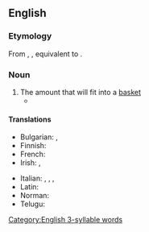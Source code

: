 ==English==

===Etymology===
From {{inh|en|enm|basket ful}}, {{m|enm|baskett full}}, equivalent to {{af|en|basket|-ful|pos=noun}}.

===Noun===
{{en-noun|s|basketsful}}

# The amount that will fit into a [[basket]]
#* {{quote-book|en|year=2015 |title=Stalin's Daughter|author=Rosemary Sullivan|page=320 |ISBN=9780008135072|passage='''Basketsful of mail for Svetlana began to arrive, friendly notes of welcome to America, marriage proposals, invitations to join religious organizations, as well as the occasional variation of "Go back home, Red dog! Our cat is better than you. She takes care of her children."}}

====Translations====
{{trans-top|the amount that will fit into a basket}}
* Bulgarian: {{t+|bg|кош|m}}, {{t+|bg|ко́шница|f}}
* Finnish: {{t|fi|korillinen}}
* French: {{t+|fr|hottée|f}}
* Irish: {{t|ga|lán bascaeid|m}}, {{t|ga|lán cléibh|m}}
{{trans-mid}}
* Italian: {{t+|it|corbello|m}}, {{t+|it|paniera|f}}, {{t|it|panierata|f}}, {{t|it|zanata|f}}
* Latin: {{t|la|corbis|f}}
* Norman: {{t|nrf|pannelée|f}} {{qualifier|Jersey}}
* Telugu: {{t|te|తట్టెడు}}
{{trans-bottom}}

[[Category:English 3-syllable words]]